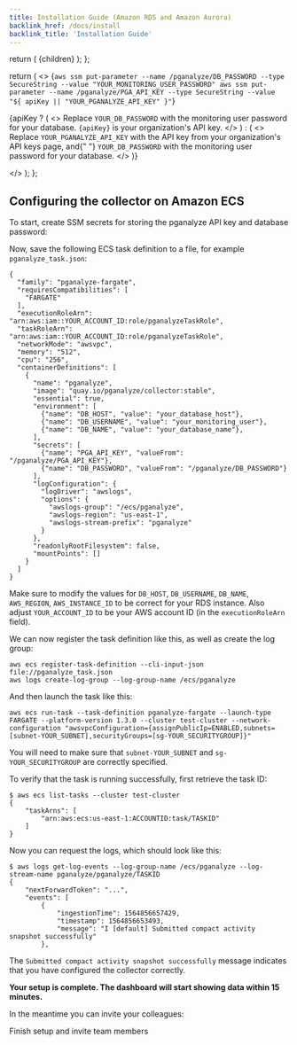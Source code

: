 ```yaml
---
title: Installation Guide (Amazon RDS and Amazon Aurora)
backlink_href: /docs/install
backlink_title: 'Installation Guide'
---
```


  return (
    <Link className="btn btn-success" to={inviteLink}>
      {children}
    </Link>
  );
};

  return (
    <>
      <CodeBlock>
        {`aws ssm put-parameter --name /pganalyze/DB_PASSWORD --type SecureString --value "YOUR_MONITORING_USER_PASSWORD"
aws ssm put-parameter --name /pganalyze/PGA_API_KEY --type SecureString --value "${
            apiKey || "YOUR_PGANALYZE_API_KEY"
          }"`}
      </CodeBlock>
      <p>
        {apiKey ? (
          <>
            Replace <code>YOUR_DB_PASSWORD</code> with the monitoring user
            password for your database. <code>{apiKey}</code> is your
            organization's API key.
          </>
        ) : (
          <>
            Replace <code>YOUR_PGANALYZE_API_KEY</code> with the API key from
            your organization&apos;s API keys page, and{" "}
            <code>YOUR_DB_PASSWORD</code> with the monitoring user password for
            your database.
          </>
        )}
      </p>
    </>
  );
};

## Configuring the collector on Amazon ECS

To start, create SSM secrets for storing the pganalyze API key and database password:

<SSMConfig apiKey={props.apiKey} />

Now, save the following ECS task definition to a file, for example `pganalyze_task.json`:

```
{
  "family": "pganalyze-fargate",
  "requiresCompatibilities": [
    "FARGATE"
  ],
  "executionRoleArn": "arn:aws:iam::YOUR_ACCOUNT_ID:role/pganalyzeTaskRole",
  "taskRoleArn": "arn:aws:iam::YOUR_ACCOUNT_ID:role/pganalyzeTaskRole",
  "networkMode": "awsvpc",
  "memory": "512",
  "cpu": "256",
  "containerDefinitions": [
    {
      "name": "pganalyze",
      "image": "quay.io/pganalyze/collector:stable",
      "essential": true,
      "environment": [
        {"name": "DB_HOST", "value": "your_database_host"},
        {"name": "DB_USERNAME", "value": "your_monitoring_user"},
        {"name": "DB_NAME", "value": "your_database_name"},
      ],
      "secrets": [
        {"name": "PGA_API_KEY", "valueFrom": "/pganalyze/PGA_API_KEY"},
        {"name": "DB_PASSWORD", "valueFrom": "/pganalyze/DB_PASSWORD"}
      ],
      "logConfiguration": {
        "logDriver": "awslogs",
        "options": {
          "awslogs-group": "/ecs/pganalyze",
          "awslogs-region": "us-east-1",
          "awslogs-stream-prefix": "pganalyze"
        }
      },
      "readonlyRootFilesystem": false,
      "mountPoints": []
    }
  ]
}
```

Make sure to modify the values for `DB_HOST`, `DB_USERNAME`, `DB_NAME`, `AWS_REGION`, `AWS_INSTANCE_ID` to be correct for your RDS instance. Also adjust `YOUR_ACCOUNT_ID` to be your AWS account ID (in the `executionRoleArn` field).

We can now register the task definition like this, as well as create the log group:

```
aws ecs register-task-definition --cli-input-json file://pganalyze_task.json
aws logs create-log-group --log-group-name /ecs/pganalyze
```

And then launch the task like this:

```
aws ecs run-task --task-definition pganalyze-fargate --launch-type FARGATE --platform-version 1.3.0 --cluster test-cluster --network-configuration "awsvpcConfiguration={assignPublicIp=ENABLED,subnets=[subnet-YOUR_SUBNET],securityGroups=[sg-YOUR_SECURITYGROUP]}"
```

You will need to make sure that `subnet-YOUR_SUBNET` and `sg-YOUR_SECURITYGROUP` are correctly specified.

To verify that the task is running successfully, first retrieve the task ID:

```
$ aws ecs list-tasks --cluster test-cluster
{
    "taskArns": [
        "arn:aws:ecs:us-east-1:ACCOUNTID:task/TASKID"
    ]
}
```

Now you can request the logs, which should look like this:

```
$ aws logs get-log-events --log-group-name /ecs/pganalyze --log-stream-name pganalyze/pganalyze/TASKID
{
    "nextForwardToken": "...",
    "events": [
        {
            "ingestionTime": 1564856657429,
            "timestamp": 1564856653493,
            "message": "I [default] Submitted compact activity snapshot successfully"
        },
```

The `Submitted compact activity snapshot successfully` message indicates that you have
configured the collector correctly.

**Your setup is complete. The dashboard will start showing data within 15 minutes.**

In the meantime you can invite your colleagues:

<InviteLink inviteLink={props.inviteLink}>
  Finish setup and invite team members
</InviteLink>
